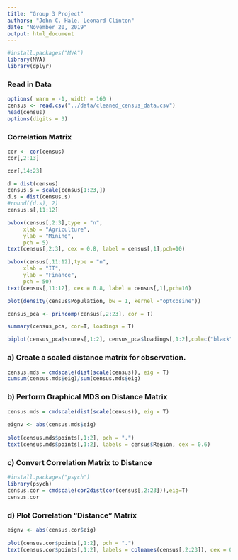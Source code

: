 ```yaml
---
title: "Group 3 Project"
authors: "John C. Hale, Leonard Clinton"
date: "November 20, 2019"
output: html_document
---
```


```r
#install.packages("MVA")
library(MVA)
library(dplyr)
```

### Read in Data
```r
options( warn = -1, width = 160 )
census <- read.csv("../data/cleaned_census_data.csv")
head(census)
options(digits = 3)

```

### Correlation Matrix
```r
cor <- cor(census)
cor[,2:13]
```
```r
cor[,14:23]
```
```r
d = dist(census)
census.s = scale(census[1:23,])
d.s = dist(census.s)
#round((d.s), 2)
census.s[,11:12]
```



```r
bvbox(census[,2:3],type = "n",
     xlab = "Agriculture",
     ylab = "Mining",
     pch = 5)
text(census[,2:3], cex = 0.8, label = census[,1],pch=10)
```

```r
bvbox(census[,11:12],type = "n",
     xlab = "IT",
     ylab = "Finance",
     pch = 50)
text(census[,11:12], cex = 0.8, label = census[,1],pch=10)
```
```r
plot(density(census$Population, bw = 1, kernel ="optcosine"))

```

```r
census_pca <- princomp(census[,2:23], cor = T)

summary(census_pca, cor=T, loadings = T)
```




```r
biplot(census_pca$scores[,1:2], census_pca$loadings[,1:2],col=c("black", "red"), cex = 0.6)
```

### a) Create a scaled distance matrix for observation.
```r
census.mds = cmdscale(dist(scale(census)), eig = T) 
cumsum(census.mds$eig)/sum(census.mds$eig)
```

### b) Perform Graphical MDS on Distance Matrix
```r
census.mds = cmdscale(dist(scale(census)), eig = T) 
 
eignv <- abs(census.mds$eig) 
 
plot(census.mds$points[,1:2], pch = ".")
text(census.mds$points[,1:2], labels = census$Region, cex = 0.6) 
```

### c) Convert Correlation Matrix to Distance
```r
#install.packages("psych")
library(psych)
census.cor = cmdscale(cor2dist(cor(census[,2:23])),eig=T)
census.cor
```


### d) Plot Correlation "Distance" Matrix
```r

eignv <- abs(census.cor$eig) 
 
plot(census.cor$points[,1:2], pch = ".")
text(census.cor$points[,1:2], labels = colnames(census[,2:23]), cex = 0.55)

```











